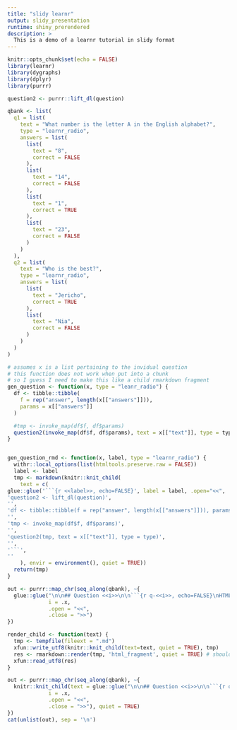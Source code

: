 ```yaml
---
title: "slidy learnr"
output: slidy_presentation
runtime: shiny_prerendered
description: >
  This is a demo of a learnr tutorial in slidy format
---
```


```r
knitr::opts_chunk$set(echo = FALSE)
library(learnr)
library(dygraphs)
library(dplyr)
library(purrr)

question2 <- purrr::lift_dl(question)

qbank <- list(
  q1 = list(
    text = "What number is the letter A in the English alphabet?",
    type = "learnr_radio",
    answers = list(
      list(
        text = "8",
        correct = FALSE
      ),
      list(
        text = "14",
        correct = FALSE
      ),
      list(
        text = "1",
        correct = TRUE
      ),
      list(
        text = "23",
        correct = FALSE
      )
    )
  ),
  q2 = list(
    text = "Who is the best?",
    type = "learnr_radio",
    answers = list(
      list(
        text = "Jericho",
        correct = TRUE
      ),
      list(
        text = "Nia",
        correct = FALSE
      )
    )
  )
)

# assumes x is a list pertaining to the invidual question
# this function does not work when put into a chunk
# so I guess I need to make this like a child rmarkdown fragment
gen_question <- function(x, type = "leanr_radio") {
  df <- tibble::tibble(
    f = rep("answer", length(x[["answers"]])),
    params = x[["answers"]]
  )

  #tmp <- invoke_map(df$f, df$params)
  question2(invoke_map(df$f, df$params), text = x[["text"]], type = type)
}


gen_question_rmd <- function(x, label, type = "learnr_radio") {
  withr::local_options(list(htmltools.preserve.raw = FALSE))
  label <- label
  tmp <- markdown(knitr::knit_child(
    text = c(
glue::glue('```{r <<label>>, echo=FALSE}', label = label, .open="<<", .close=">>"),
'question2 <- lift_dl(question)',
'',
'df <- tibble::tibble(f = rep("answer", length(x[["answers"]])), params = x[["answers"]])',
'',
'tmp <- invoke_map(df$f, df$params)',
'',
'question2(tmp, text = x[["text"]], type = type)',
'',
'```',
''
    ), envir = environment(), quiet = TRUE))
  return(tmp)
}

out <- purrr::map_chr(seq_along(qbank), ~{
  glue::glue("\n\n## Question <<i>>\n\n```{r q-<<i>>, echo=FALSE}\nHTML(gen_question_rmd(qbank[[<<i>>]], label='qq<<i>>'))\n```\n\n",
             i = .x,
             .open = "<<",
             .close = ">>")
})

render_child <- function(text) {
  tmp <- tempfile(fileext = ".md")
  xfun::write_utf8(knitr::knit_child(text=text, quiet = TRUE), tmp)
  res <- rmarkdown::render(tmp, 'html_fragment', quiet = TRUE) # should we add `envir = knitr::knit_global()` ?
  xfun::read_utf8(res)
}
```

```r
out <- purrr::map_chr(seq_along(qbank), ~{
  knitr::knit_child(text = glue::glue("\n\n## Question <<i>>\n\n```{r q-<<i>>, echo=FALSE}\nHTML(gen_question_rmd(qbank[[<<i>>]], label='qq<<i>>'))\n```\n\n",
             i = .x,
             .open = "<<",
             .close = ">>"), quiet = TRUE)
})
cat(unlist(out), sep = '\n')
```

